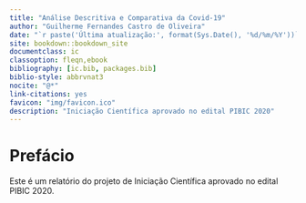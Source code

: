 --- 
title: "Análise Descritiva e Comparativa da Covid-19"
author: "Guilherme Fernandes Castro de Oliveira"
date: "`r paste('Última atualização:', format(Sys.Date(), '%d/%m/%Y'))`"
site: bookdown::bookdown_site
documentclass: ic
classoption: fleqn,ebook
bibliography: [ic.bib, packages.bib]
biblio-style: abbrvnat3
nocite: "@*"
link-citations: yes
favicon: "img/favicon.ico"
description: "Iniciação Científica aprovado no edital PIBIC 2020"
---

# Prefácio {-}

Este é um relatório do projeto de Iniciação Científica aprovado no edital PIBIC 2020.